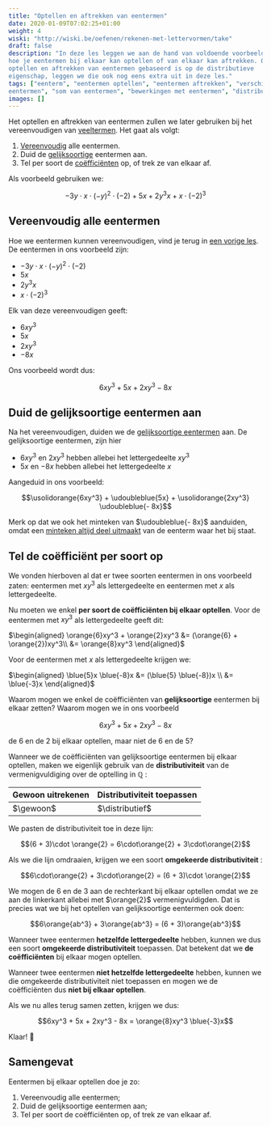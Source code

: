 ```yaml
---
title: "Optellen en aftrekken van eentermen"
date: 2020-01-09T07:02:25+01:00
weight: 4
wiski: "http://wiski.be/oefenen/rekenen-met-lettervormen/take"
draft: false
description: "In deze les leggen we aan de hand van voldoende voorbeelden uit
hoe je eentermen bij elkaar kan optellen of van elkaar kan aftrekken. Omdat het
optellen en aftrekken van eentermen gebaseerd is op de distributieve
eigenschap, leggen we die ook nog eens extra uit in deze les."
tags: ["eenterm", "eentermen optellen", "eentermen aftrekken", "verschil van
eentermen", "som van eentermen", "bewerkingen met eentermen", "distributiviteit"]
images: []
---
```


Het optellen en aftrekken van eentermen zullen we later gebruiken bij het
vereenvoudigen van [veeltermen](../veeltermen). Het gaat als volgt:

1. [Vereenvoudig](vereenvoudigen) alle eentermen.
2. Duid de [gelijksoortige](eenterm#gelijksoortige-eentermen) eentermen aan.
3. Tel per soort de [coëfficiënten](eenterm#coëfficiënt-en-lettergedeelte)
   op, of trek ze van elkaar af.

Als voorbeeld gebruiken we:

$$-3y\cdot x\cdot(-y)^2\cdot (-2) + 5x + 2y^3x + x\cdot (-2)^3$$

## Vereenvoudig alle eentermen

Hoe we eentermen kunnen vereenvoudigen, vind je terug in [een vorige
les](vereenvoudigen). De eentermen in ons voorbeeld zijn:

-   $-3y\cdot x\cdot(-y)^2\cdot (-2)$
-   $5x$
-   $2y^3x$
-   $x\cdot (-2)^3$

Elk van deze vereenvoudigen geeft:

-   $6xy^3$
-   $5x$
-   $2xy^3$
-   $-8x$

Ons voorbeeld wordt dus:

$$6xy^3 + 5x + 2xy^3 - 8x$$

## Duid de gelijksoortige eentermen aan

Na het vereenvoudigen, duiden we de [gelijksoortige
eentermen](eenterm/#gelijksoortige-eentermen) aan. De gelijksoortige
eentermen, zijn hier

-   $6xy^3$ en $2xy^3$ hebben allebei het lettergedeelte $xy^3$
-   $5x$ en $-8x$ hebben allebei het lettergedeelte $x$

Aangeduid in ons voorbeeld:

$$\usolidorange{6xy^3} + \udoubleblue{5x} + \usolidorange{2xy^3} \udoubleblue{- 8x}$$

Merk op dat we ook het minteken van $\udoubleblue{- 8x}$ aanduiden, omdat een
[minteken altijd deel uitmaakt](eenterm/#coëfficiënt-en-lettergedeelte) van
de eenterm waar het bij staat.

## Tel de coëfficiënt per soort op

We vonden hierboven al dat er twee soorten eentermen in ons voorbeeld zaten:
eentermen met $xy^3$ als lettergedeelte en eentermen met $x$ als
lettergedeelte.

Nu moeten we enkel **per soort de coëfficiënten bij elkaar optellen**. Voor de
eentermen met $xy^3$ als lettergedeelte geeft dit:

$\begin{aligned}
\orange{6}xy^3 + \orange{2}xy^3 &= (\orange{6} + \orange{2})xy^3\\
&= \orange{8}xy^3
\end{aligned}$

Voor de eentermen met $x$ als lettergedeelte krijgen we:

$\begin{aligned}
\blue{5}x \blue{-8}x &= (\blue{5} \blue{-8})x \\
&= \blue{-3}x
\end{aligned}$

<Expand title="Waarom moeten we per soort optellen?">

Waarom mogen we enkel de coëfficiënten van **gelijksoortige** eentermen bij
elkaar zetten? Waarom mogen we in ons voorbeeld

$$6xy^3 + 5x + 2xy^3 - 8x$$

de $6$ en de $2$ bij elkaar optellen, maar niet de $6$ en de $5$?

Wanneer we de coëfficiënten van gelijksoortige eentermen bij elkaar optellen,
maken we eigenlijk gebruik van de **distributiviteit** van de vermenigvuldiging
over de optelling in $\mathbb{Q}$ <Mute text="(geldt ook voor $\mathbb{R}$)" />:

$$
\newcommand{\gewoon}{
$\begin{aligned}
    (6 + 3)\cdot 2 &= (9) \cdot 2\\
                   &= 18
\end{aligned}$
}
\newcommand{\distributief}{
$\begin{aligned}
    (6 + 3)\cdot \orange{2} &= 6\cdot\orange{2} + 3\cdot\orange{2}\\
                            &=12 + 6\\
                            &= 18
\end{aligned}$
}
$$

| Gewoon uitrekenen | Distributiviteit toepassen |
| ----------------- | -------------------------- |
| $\gewoon$         | $\distributief$            |

We pasten de distributiviteit toe in deze lijn:

$$(6 + 3)\cdot \orange{2} = 6\cdot\orange{2} + 3\cdot\orange{2}$$

Als we die lijn omdraaien, krijgen we een soort **omgekeerde
distributiviteit** <Mute text='(dit noemen we ook wel "afzonderen")' />:

$$6\cdot\orange{2} + 3\cdot\orange{2} = (6 + 3)\cdot \orange{2}$$

We mogen de $6$ en de $3$ aan de rechterkant bij elkaar optellen omdat we ze
aan de linkerkant allebei met $\orange{2}$ vermenigvuldigden. Dat is precies
wat we bij het optellen van gelijksoortige eentermen ook doen:

$$6\orange{ab^3} + 3\orange{ab^3} = (6 + 3)\orange{ab^3}$$

Wanneer twee eentermen **hetzelfde lettergedeelte** hebben, kunnen we dus een
soort **omgekeerde distributiviteit** toepassen. Dat betekent dat we **de
coëfficiënten** bij elkaar mogen optellen.

Wanneer twee eentermen **niet hetzelfde lettergedeelte** hebben, kunnen we die
omgekeerde distributiviteit niet toepassen en mogen we de coëfficiënten dus
**niet bij elkaar optellen**.

</Expand>

Als we nu alles terug samen zetten, krijgen we dus:

$$6xy^3 + 5x + 2xy^3 - 8x = \orange{8}xy^3 \blue{-3}x$$

Klaar! 🎉

## Samengevat

<Attention title="Eentermen optellen en aftrekken">

Eentermen bij elkaar optellen doe je zo:

1. Vereenvoudig alle eentermen;
2. Duid de gelijksoortige eentermen aan;
3. Tel per soort de coëfficiënten op, of trek ze van elkaar af.

</Attention>
